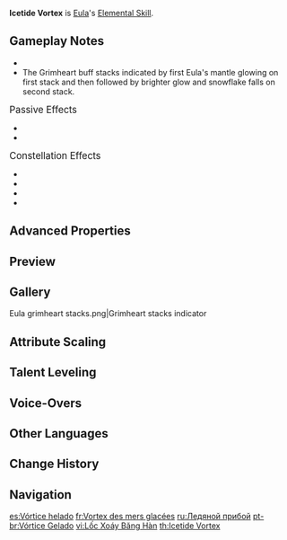 {{Talent Infobox
|image         = Talent Icetide Vortex.png
|character     = Eula
|type          = Elemental Skill
|info          = Sharp frost, swift blade.<br /><br />'''Press'''<br />Slashes swiftly, dealing {{Color|Cryo DMG}}.<br />When it hits an opponent, Eula gains a stack of Grimheart that stacks up to 2 times. These stacks can only be gained once every 0.3s.<br /><br />'''Grimheart'''<br />Increases Eula's resistance to interruption and DEF.<br /><br />'''Hold'''<br />Wielding her sword, Eula consumes all the stacks of Grimheart and lashes forward, dealing {{Color|[[AoE]] Cryo DMG}} to opponents in front of her.<br />If Grimheart stacks are consumed, surrounding opponents will have their {{Color|Physical RES}} and {{Color|Cryo RES}} decreased.<br />Each consumed stack of Grimheart will be converted into an Icewhirl Brand that deals {{Color|Cryo DMG}} to nearby opponents.
|CD            = 4s
|CDHold        = 10s
|attr1         = Tap DMG
|value1        = 146%–311.1%
|attr2         = Hold DMG
|value2        = 246%–521.9%
|attr3         = Icewhirl Brand DMG
|value3        = 96%–204%
|attr4         = DEF Bonus Per Stack
|value4        = 30%
|attr5         = Grimheart Duration
|value5        = 18s
|attr6         = Physical RES Decrease
|value6        = 16%–25%
|attr7         = Cryo RES Decrease
|value7        = 16%–25%
|attr8         = RES Decrease Duration
|value8        = 7s
|energyGen     = This skill generates '''1.5''' elemental particles when pressed and '''2.5''' when held, if it hits at least 1 target.
|particles     = 1.5
|particlesHold = 2.5
|utility1      = Cryo RES Reduction
|utility2      = Physical RES Reduction
|utility3      = AoE
|utility4      = DEF Increase
|utility5      = Interruption Resistance
|scale_att1    = ATK
}}
{{Description|"So the waves roiled, swallowing the crown of the nobles. And ever after did each drop amidst the icy waves reflect a golden crown, each and every droplet of the spray shining with its light."}}
'''Icetide Vortex''' is [[Eula]]'s [[Elemental Skill]].

==Gameplay Notes==
* {{TalentNote|particles|1.5|2.5}}
* The Grimheart buff stacks indicated by first Eula's mantle glowing on first stack and then followed by brighter glow and snowflake falls on second stack.

;<big>Passive Effects</big>
* {{TalentNote|character=Eula|talent=Icetide Vortex|ascension|1|Roiling Rime}}
* {{TalentNote|character=Eula|talent=Icetide Vortex|ascension|2|Wellspring of War-Lust}}

;<big>Constellation Effects</big>
* {{TalentNote|constellation|1|Tidal Illusion}}
* {{TalentNote|constellation|2|Lady of Seafoam}}
* {{TalentNote|constellation|5|Chivalric Quality}}
* {{TalentNote|constellation|6|Noble Obligation}}

==Advanced Properties==
{{Advanced Properties
|title   = Press DMG
|gu      = 1U
|icdtag  = none
|poise   = 120
|impulse = 3
|blunt   = 1

|title2   = Hold DMG
|gu2      = 1U
|icdtag2  = none
|poise2   = 150
|impulse2 = 5
|blunt2   = 1

|title3   = Icewhirl Brand DMG
|gu3      = 1U
|icdtag3  = Elemental Skill
|icdtype3 = 2.5s/3 Hits
|poise3   = 50
|impulse3 = 1
}}

==Preview==
{{Preview
|file1=Icetide Vortex Press Preview
|caption1=Press

|file2=Icetide Vortex Hold Preview
|caption2=Hold
}}

==Gallery==
<gallery>
Eula grimheart stacks.png|Grimheart stacks indicator
</gallery>

==Attribute Scaling==
{{Talent Scaling
|talentType=Elemental Skill
|levels=14
|order=pressdmg,holddmg,icewhirlbranddmg,defbonus,grimheartduration,physicalresdecrease,cryoresdecrease,resdecreaseduration,presscd,cd(hold)
|titles=Press DMG (%),Hold DMG (%),Icewhirl Brand DMG (%),DEF Bonus,Grimheart Duration,Physical RES Decrease (%),Cryo RES Decrease (%),RES Decrease Duration,Press CD,CD (hold)
|pressdmg_1=146.4
|pressdmg_2=157.38
|pressdmg_3=168.36
|pressdmg_4=183
|pressdmg_5=193.98
|pressdmg_6=204.96
|pressdmg_7=219.6
|pressdmg_8=234.24
|pressdmg_9=248.88
|pressdmg_10=263.52
|pressdmg_11=278.16
|pressdmg_12=292.8
|pressdmg_13=311.1
|pressdmg_14=329.4

|holddmg_1=245.6
|holddmg_2=264.02
|holddmg_3=282.44
|holddmg_4=307
|holddmg_5=325.42
|holddmg_6=343.84
|holddmg_7=368.4
|holddmg_8=392.96
|holddmg_9=417.52
|holddmg_10=442.08
|holddmg_11=466.64
|holddmg_12=491.2
|holddmg_13=521.9
|holddmg_14=552.6

|icewhirlbranddmg_1=96
|icewhirlbranddmg_2=103.2
|icewhirlbranddmg_3=110.4
|icewhirlbranddmg_4=120
|icewhirlbranddmg_5=127.2
|icewhirlbranddmg_6=134.4
|icewhirlbranddmg_7=144
|icewhirlbranddmg_8=153.6
|icewhirlbranddmg_9=163.2
|icewhirlbranddmg_10=172.8
|icewhirlbranddmg_11=182.4
|icewhirlbranddmg_12=192
|icewhirlbranddmg_13=204
|icewhirlbranddmg_14=216

|defbonus=30% Per Stack

|grimheartduration=18s

|physicalresdecrease_1=16
|physicalresdecrease_2=17
|physicalresdecrease_3=18
|physicalresdecrease_4=19
|physicalresdecrease_5=20
|physicalresdecrease_6=21
|physicalresdecrease_7=22
|physicalresdecrease_8=23
|physicalresdecrease_9=24
|physicalresdecrease_10=25
|physicalresdecrease_11=25
|physicalresdecrease_12=25
|physicalresdecrease_13=25
|physicalresdecrease_14=25

|cryoresdecrease_1=16
|cryoresdecrease_2=17
|cryoresdecrease_3=18
|cryoresdecrease_4=19
|cryoresdecrease_5=20
|cryoresdecrease_6=21
|cryoresdecrease_7=22
|cryoresdecrease_8=23
|cryoresdecrease_9=24
|cryoresdecrease_10=25
|cryoresdecrease_11=25
|cryoresdecrease_12=25
|cryoresdecrease_13=25
|cryoresdecrease_14=25

|resdecreaseduration=7s

|presscd=4s

|cd(hold)=10s
}}

==Talent Leveling==
{{Talent Upgrade|Eula}}

==Voice-Overs==
{{Talent VO}}

==Other Languages==
{{Other Languages
|en      = Icetide Vortex
|zhs     = 冰潮的涡旋
|zhs_rm  = Bīng Cháo de Wōxuán
|zht     = 冰潮的渦漩
|zht_rm  = Bīng Cháo de Wōxuán
|zh_tl   = Icetide Vortex
|ja      = 氷潮の渦
|ja_rm   = Hyouchou no Uzu{{Assumed}}
|ja_tl   = Icetide Whirlpool
|ko      = 얼음 파도의 와류
|ko_rm   = Eoreum Pado-ui Waryu
|ko_tl   = Vortex of Ice Wave
|es      = Vórtice helado
|es_tl   = Frozen Vortex
|fr      = Vortex des mers glacées
|fr_tl   = Vortex of Icy Seas
|ru      = Ледяной прибой
|ru_tl   = Ice Surf
|th      = Icetide Vortex
|vi      = Lốc Xoáy Băng Hàn
|vi_tl   = Cold Ice Vortex
|de      = Eisiger Strudel
|de_tl   = Icy Vortex
|id      = Icetide Vortex
|pt      = Vórtice Gelado
|pt_tl   = Frozen Vortex
|tr      = Buz Dalgası Girdabı
|tr_tl   = 
|it      = Vortice algido
|it_tl   = Icy Vortex
}}

==Change History==
{{Change History|1.5}}

==Navigation==
{{Talent Navbox|Eula}}

[[es:Vórtice helado]]
[[fr:Vortex des mers glacées]]
[[ru:Ледяной прибой]]
[[pt-br:Vórtice Gelado]]
[[vi:Lốc Xoáy Băng Hàn]]
[[th:Icetide Vortex]]